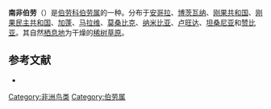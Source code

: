 {{Speciesbox
| name = 南非伯劳
| image = 
| status = LC | status_system = IUCN3.1
| genus = Lanius
| species = souzae
| authority = Barboza du Bocage, 1878
| synonyms = }}
'''南非伯劳'''（{{lang|la|''Lanius souzae''}}）是[[伯劳科|伯劳科]][[伯劳属|伯劳属]]的一种。分布于[[安哥拉|安哥拉]]、[[博茨瓦纳|博茨瓦纳]]、[[刚果共和国|刚果共和国]]、[[刚果民主共和国|刚果民主共和国]]、[[加蓬|加蓬]]、[[马拉维|马拉维]]、[[莫桑比克|莫桑比克]]、[[纳米比亚|纳米比亚]]、[[卢旺达|卢旺达]]、[[坦桑尼亚|坦桑尼亚]]和[[赞比亚|赞比亚]]。其自然[[栖息地|栖息地]]为干燥的[[稀树草原|稀树草原]]。

== 参考文献 ==
* {{IUCN2010
|assessors=BirdLife International
|year=2009
|id=146419
|title=Lanius souzae
|version=3.1
|downloaded= 2010-10-01
}}
{{Taxonbar|from=Q1077337}}

[[Category:非洲鸟类|Category:非洲鸟类]]
[[Category:伯劳属|Category:伯劳属]]